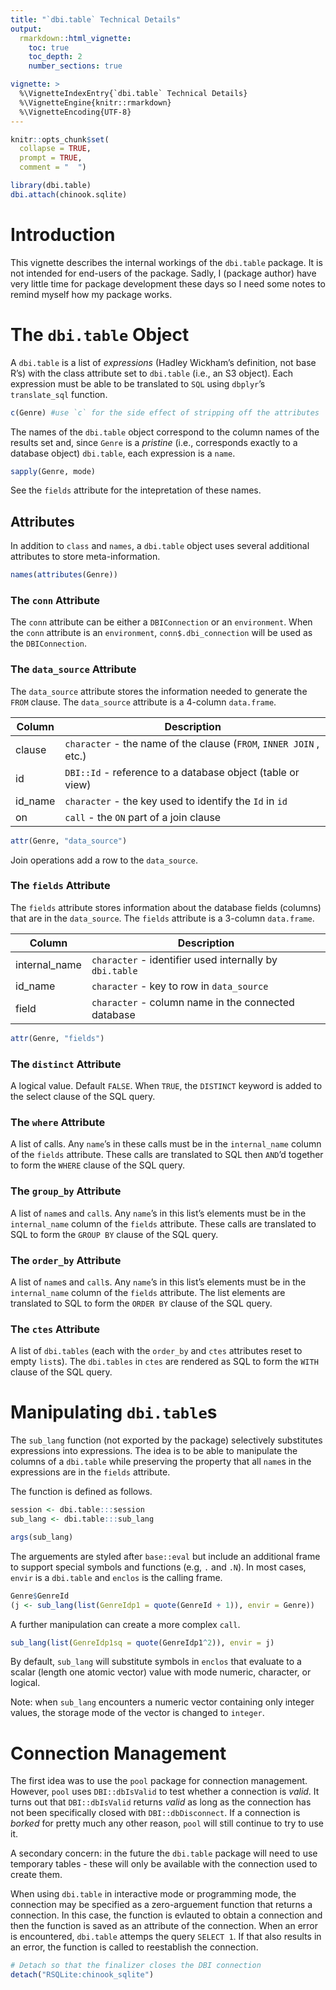 ```yaml
---
title: "`dbi.table` Technical Details"
output:
  rmarkdown::html_vignette:
    toc: true
    toc_depth: 2
    number_sections: true

vignette: >
  %\VignetteIndexEntry{`dbi.table` Technical Details}
  %\VignetteEngine{knitr::rmarkdown}
  %\VignetteEncoding{UTF-8}
---
```


```r
knitr::opts_chunk$set(
  collapse = TRUE,
  prompt = TRUE,
  comment = "  ")
```

```r
library(dbi.table)
dbi.attach(chinook.sqlite)
```

# Introduction

This vignette describes the internal workings of the `dbi.table` package. It is
not intended for end-users of the package. Sadly, I (package author) have very
little time for package development these days so I need some notes to remind
myself how my package works.


# The `dbi.table` Object

A `dbi.table` is a list of *expressions* (Hadley Wickham's definition, not base
R's) with the class attribute set to `dbi.table` (i.e., an S3 object). Each
expression must be able to be translated to `SQL` using `dbplyr`'s
`translate_sql` function.

```r
c(Genre) #use `c` for the side effect of stripping off the attributes
```

The names of the `dbi.table` object correspond to the column names of the
results set and, since `Genre` is a *pristine* (i.e., corresponds exactly to a
database object) `dbi.table`, each expression is a `name`.

```r
sapply(Genre, mode)
```

See the `fields` attribute for the intepretation of these names.


## Attributes

In addition to `class` and `names`, a `dbi.table` object uses several additional
attributes to store meta-information.

```r
names(attributes(Genre))
```

### The `conn` Attribute

The `conn` attribute can be either a `DBIConnection` or an `environment`. When
the `conn` attribute is an `environment`, `conn$.dbi_connection` will be used as
the `DBIConnection`.


### The `data_source` Attribute

The `data_source` attribute stores the information needed to generate the `FROM`
clause. The `data_source` attribute is a 4-column `data.frame`.

| Column  | Description                                                        |
|---------|--------------------------------------------------------------------|
| clause  | `character` - the name of the clause (`FROM`, `INNER JOIN` , etc.) |
| id      | `DBI::Id` - reference to a database object (table or view)         |
| id_name | `character` - the key used to identify the `Id` in `id`            |
| on      | `call` - the `ON` part of a join clause                            |

```r
attr(Genre, "data_source")
```

Join operations add a row to the `data_source`.


### The `fields` Attribute

The `fields` attribute stores information about the database fields (columns)
that are in the `data_source`. The `fields` attribute is a 3-column
`data.frame`.

| Column        | Description                                                  |
|---------------|--------------------------------------------------------------|
| internal_name | `character` - identifier used internally by `dbi.table`      |
| id_name       | `character` - key to row in `data_source`                    |
| field         | `character` - column name in the connected database          |

```r
attr(Genre, "fields")
```


### The `distinct` Attribute

A logical value. Default `FALSE`. When `TRUE`, the `DISTINCT` keyword is added
to the select clause of the SQL query.


### The `where` Attribute

A list of calls. Any `name`'s in these calls must be in the `internal_name`
column of the `fields` attribute. These calls are translated to SQL then
`AND`'d together to form the `WHERE` clause of the SQL query.


### The `group_by` Attribute

A list of `name`s and `call`s. Any `name`'s in this list's elements must be in
the `internal_name` column of the `fields` attribute. These calls are translated
to SQL to form the `GROUP BY` clause of the SQL query.


### The `order_by` Attribute

A list of `name`s and `call`s. Any `name`'s in this list's elements must be in
the `internal_name` column of the `fields` attribute. The list elements are
translated to SQL to form the `ORDER BY` clause of the SQL query.


### The `ctes` Attribute

A list of `dbi.tables` (each with the `order_by` and `ctes` attributes reset to
empty `list`s). The `dbi.tables` in `ctes` are rendered as SQL to form the
`WITH` clause of the SQL query.


# Manipulating `dbi.table`s

The `sub_lang` function (not exported by the package) selectively substitutes
expressions into expressions. The idea is to be able to manipulate the columns
of a `dbi.table` while preserving the property that all `name`s in the
expressions are in the `fields` attribute.

The function is defined as follows.

```r
session <- dbi.table:::session
sub_lang <- dbi.table:::sub_lang
```

```r
args(sub_lang)
```

The arguements are styled after `base::eval` but include an additional frame to
support special symbols and functions (e.g, `.` and `.N`). In most cases,
`envir` is a `dbi.table` and `enclos` is the calling frame.

```r
Genre$GenreId
(j <- sub_lang(list(GenreIdp1 = quote(GenreId + 1)), envir = Genre))
```

A further manipulation can create a more complex `call`.

```r
sub_lang(list(GenreIdp1sq = quote(GenreIdp1^2)), envir = j)
```

By default, `sub_lang` will substitute symbols in `enclos` that evaluate to a
scalar (length one atomic vector) value with mode numeric, character, or
logical.

Note: when `sub_lang` encounters a numeric vector containing only integer
values, the storage mode of the vector is changed to `integer`.


# Connection Management

The first idea was to use the `pool` package for connection management. However,
`pool` uses `DBI::dbIsValid` to test whether a connection is *valid*. It turns
out that `DBI::dbIsValid` returns *valid* as long as the connection has not been
specifically closed with `DBI::dbDisconnect`. If a connection is *borked* for
pretty much any other reason, `pool` will still continue to try to use it.

A secondary concern: in the future the `dbi.table` package will need to use
temporary tables - these will only be available with the connection used to
create them.

When using `dbi.table` in interactive mode or programming mode, the connection
may be specified as a zero-arguement function that returns a connection. In this
case, the function is evlauted to obtain a connection and then the function is
saved as an attribute of the connection. When an error is encountered, 
`dbi.table` attemps the query `SELECT 1`. If that also results in an error, the
function is called to reestablish the connection.

```r
# Detach so that the finalizer closes the DBI connection
detach("RSQLite:chinook_sqlite")
```

